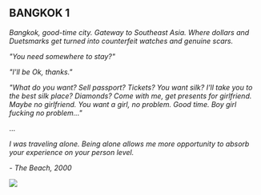 
## BANGKOK 1

_Bangkok, good-time city. Gateway to Southeast Asia. Where dollars and Duetsmarks get turned into counterfeit watches and genuine scars._

_"You need somewhere to stay?"_

_"I'll be Ok, thanks."_

_"What do you want? Sell passport? Tickets? You want silk? I'll take you to the best silk place? Diamonds? Come with me, get presents for girlfriend. Maybe no girlfriend. You want a girl, no problem. Good time. Boy girl fucking no problem..."_

...

_I was traveling alone. Being alone allows me more opportunity to absorb your experience on your person level._

_- The Beach, 2000_

<img src={thebeach2000} />
